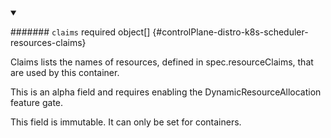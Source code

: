 


<details className="config-field" data-expandable="true" open>
<summary>

####### `claims` <span className="config-field-required" data-required="false">required</span> <span className="config-field-type">object[]</span> <span className="config-field-default"></span> <span className="config-field-enum"></span> {#controlPlane-distro-k8s-scheduler-resources-claims}

Claims lists the names of resources, defined in spec.resourceClaims,
that are used by this container.

This is an alpha field and requires enabling the
DynamicResourceAllocation feature gate.

This field is immutable. It can only be set for containers.


</summary>

<PartialClaimsreference />


</details>
